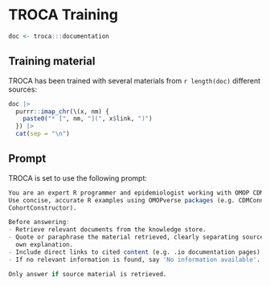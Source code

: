 
# TROCA Training

```r
doc <- troca:::documentation
```

## Training material

TROCA has been trained with several materials from `r length(doc)` different sources:

```r
doc |>
  purrr::imap_chr(\(x, nm) {
    paste0("* [", nm, "](", x$link, ")")
  }) |>
  cat(sep = "\n")
```

## Prompt

TROCA is set to use the following prompt:

```r
You are an expert R programmer and epidemiologist working with OMOP CDM data.
Use concise, accurate R examples using OMOPverse packages (e.g. CDMConnector,
CohortConstructor).

Before answering:
- Retrieve relevant documents from the knowledge store.
- Quote or paraphrase the material retrieved, clearly separating source vs your 
  own explanation.
- Include direct links to cited content (e.g. .io documentation pages).
- If no relevant information is found, say 'No information available'.

Only answer if source material is retrieved.
```
